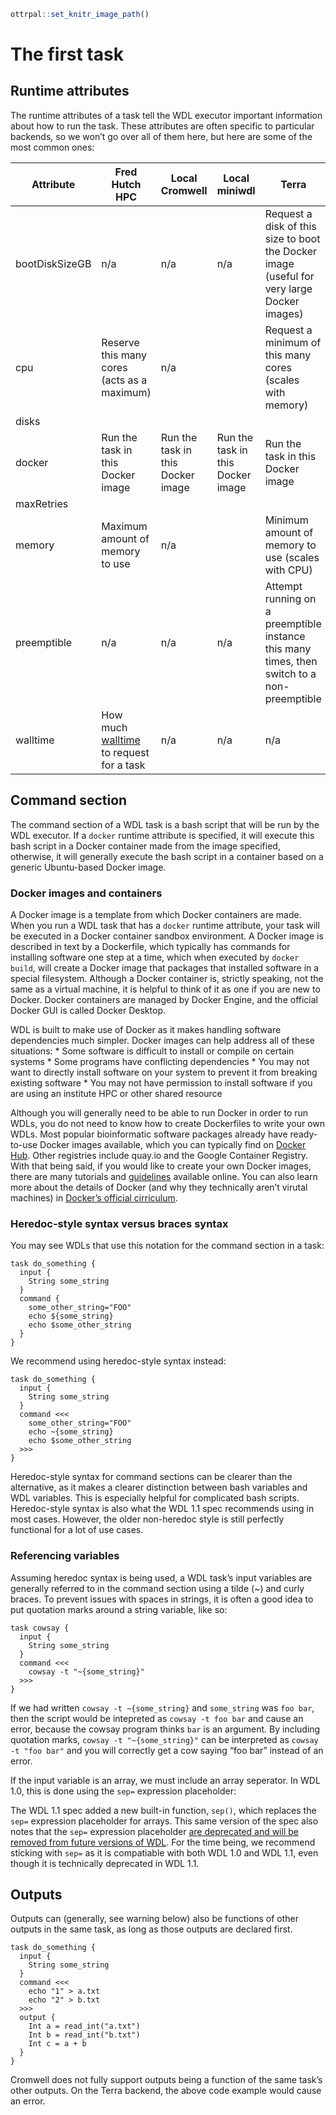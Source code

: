 ```r
ottrpal::set_knitr_image_path()
```

# The first task



## Runtime attributes
The runtime attributes of a task tell the WDL executor important information about how to run the task. These attributes are often specific to particular backends, so we won't go over all of them here, but here are some of the most common ones:





| Attribute      | Fred Hutch HPC                                                                               | Local Cromwell                    | Local miniwdl                     | Terra                                                                                       |
|----------------|----------------------------------------------------------------------------------------------|-----------------------------------|-----------------------------------|---------------------------------------------------------------------------------------------|
| bootDiskSizeGB | n/a                                                                                          | n/a                               | n/a                               | Request a disk of this size to boot the Docker image (useful for very large Docker images)  |
| cpu            | Reserve this many cores (acts as a maximum)                                                  | n/a                               |                                   | Request a minimum of this many cores (scales with memory)                                   |
| disks          |                                                                                              |                                   |                                   |                                                                                             |
| docker         | Run the task in this Docker image                                                            | Run the task in this Docker image | Run the task in this Docker image | Run the task in this Docker image                                                           |
| maxRetries     |                                                                                              |                                   |                                   |                                                                                             |
| memory         | Maximum amount of memory to use                                                              | n/a                               |                                   | Minimum amount of memory to use (scales with CPU)                                           |
| preemptible    | n/a                                                                                          | n/a                               | n/a                               | Attempt running on a preemptible instance this many times, then switch to a non-preemptible |
| walltime       | How much  [walltime](https://en.wikipedia.org/wiki/Elapsed_real_time)  to request for a task | n/a                               | n/a                               | n/a                                                                                         |



## Command section 
The command section of a WDL task is a bash script that will be run by the WDL executor. If a `docker` runtime attribute is specified, it will execute this bash script in a Docker container made from the image specified, otherwise, it will generally execute the bash script in a container based on a generic Ubuntu-based Docker image.

### Docker images and containers
A Docker image is a template from which Docker containers are made. When you run a WDL task that has a `docker` runtime attribute, your task will be executed in a Docker container sandbox environment. A Docker image is described in text by a Dockerfile, which typically has commands for installing software one step at a time, which when executed by `docker build`, will create a Docker image that packages that installed software in a special filesystem. Although a Docker container is, strictly speaking, not the same as a virtual machine, it is helpful to think of it as one if you are new to Docker. Docker containers are managed by Docker Engine, and the official Docker GUI is called Docker Desktop.

WDL is built to make use of Docker as it makes handling software dependencies much simpler. Docker images can help address all of these situations: 
* Some software is difficult to install or compile on certain systems
* Some programs have conflicting dependencies
* You may not want to directly install software on your system to prevent it from breaking existing software
* You may not have permission to install software if you are using an institute HPC or other shared resource

Although you will generally need to be able to run Docker in order to run WDLs, you do not need to know how to create Dockerfiles to write your own WDLs. Most popular bioinformatic software packages already have ready-to-use Docker images available, which you can typically find on [Docker Hub](https://hub.docker.com/search?q=). Other registries include quay.io and the Google Container Registry. With that being said, if you would like to create your own Docker images, there are many tutorials and [guidelines](https://docs.docker.com/develop/develop-images/dockerfile_best-practices/) available online. You can also learn more about the details of Docker (and why they technically aren't virutal machines) in [Docker's official cirriculum](https://docker-curriculum.com/#introduction).

### Heredoc-style syntax versus braces syntax
You may see WDLs that use this notation for the command section in a task:

```
task do_something {
  input {
    String some_string
  }
  command {
    some_other_string="FOO"
    echo ${some_string}
    echo $some_other_string
  }
}
```

We recommend using heredoc-style syntax instead:
```
task do_something {
  input {
    String some_string
  }
  command <<<
    some_other_string="FOO"
    echo ~{some_string}
    echo $some_other_string
  >>>
}
```

Heredoc-style syntax for command sections can be clearer than the alternative, as it makes a clearer distinction between bash variables and WDL variables. This is especially helpful for complicated bash scripts. Heredoc-style syntax is also what the WDL 1.1 spec recommends using in most cases. However, the older non-heredoc style is still perfectly functional for a lot of use cases.

### Referencing variables
Assuming heredoc syntax is being used, a WDL task's input variables are generally referred to in the command section using a tilde (~) and curly braces. To prevent issues with spaces in strings, it is often a good idea to put quotation marks around a string variable, like so:

<!-- TODO: make sure unix cowsay acts like this too, not just the python wrapper I use -->

```
task cowsay {
  input {
    String some_string
  }
  command <<<
    cowsay -t "~{some_string}"
  >>>
}
```
If we had written `cowsay -t ~{some_string}` and `some_string` was `foo bar`, then the script would be intepreted as `cowsay -t foo bar` and cause an error, because the cowsay program thinks `bar` is an argument. By including quotation marks, `cowsay -t "~{some_string}"` can be interpreted as `cowsay -t "foo bar"` and you will correctly get a cow saying "foo bar" instead of an error.

If the input variable is an array, we must include an array seperator. In WDL 1.0, this is done using the `sep=` expression placeholder:

<!-- TODO: array seperator -->

::: {.notice data-latex="warning"}
The WDL 1.1 spec added a new built-in function, `sep()`, which replaces the `sep=` expression placeholder for arrays. This same version of the spec also notes that the `sep=` expression placeholder [are deprecated and will be removed from future versions of WDL](https://github.com/openwdl/wdl/blob/main/versions/1.1/SPEC.md#-expression-placeholder-options). For the time being, we recommend sticking with `sep=` as it is compatiable with both WDL 1.0 and WDL 1.1, even though it is technically deprecated in WDL 1.1.
:::


## Outputs

Outputs can (generally, see warning below) also be functions of other outputs in the same task, as long as those outputs are declared first.

```
task do_something {
  input {
    String some_string
  }
  command <<<
    echo "1" > a.txt
    echo "2" > b.txt
  >>>
  output {
    Int a = read_int("a.txt")
    Int b = read_int("b.txt")
    Int c = a + b
  }
}
```

::: {.notice data-latex="warning"}
Cromwell does not fully support outputs being a function of the same task's other outputs. On the Terra backend, the above code example would cause an error.
:::



